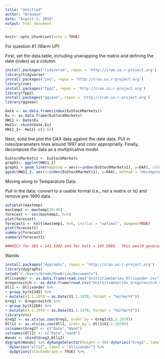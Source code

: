 ---
title: "Untitled"
author: "Brandon"
date: "August 3, 2018"
output: html_document
---

```{r setup, include=FALSE}
knitr::opts_chunk$set(echo = TRUE)
```

For question #1 (Warm UP)

First, set the data.table, including unwrapping the matrix and defining the date (index) as a column.



```{r}
install.packages("tidyverse", repos = 'http://cran.us.r-project.org')
library(tidyverse)
install.packages("zoo", repos = 'http://cran.us.r-project.org')
library(zoo)
install.packages("fpp2", repos = 'http://cran.us.r-project.org')
library(fpp2)
install.packages("ggseas", repos = 'http://cran.us.r-project.org')
library(ggseas)

```


```{r}
Date <- as.data.frame(index(EuStockMarkets))
Eu <- as.data.frame(EuStockMarkets)
HW11 <- Date$Eu
Hw11<- cbind(Date,Eu)
HW11_2<- Hw11[-c(3:5)]
```

Next, solid line plot the DAX data against the date data.  PUt in rules/parameters lines around 1997 and color appropriatly.  Finally, decompose the data as a multiplicative model.

```{r}
EuStockMarkets1 <- EuStockMarkets
graph1<- ggplot(HW11_2)
graph1 + geom_line(mapping = aes(x=index(EuStockMarkets1), y=DAX), color="blue") + xlab("Date") + ylab("DAX") + geom_vline(xintercept = 1997, color = "red", linetype = "solid") + geom_vline(xintercept = 1998, color = "red", linetype = "solid")
ggsdc(HW11_2, aes(x=index(EuStockMarkets1), y=DAX), method = "decompose", frequency=4, s.window=8, type="multiplicative")+geom_line(color="blue")+ggtitle("Multiplicative, DAX")+theme_minimal()+xlab("Date") + ylab("DAX") + geom_vline(xintercept = 1997, color = "red", linetype = "solid") + geom_vline(xintercept = 1998, color = "red", linetype = "solid")
```
    
    
Moving along to Temparature Data:

Pull in the data; convert to a usable format (i.e., not a matrix or ts) and remove pre-1990 data.

```{r}

autoplot(maxtemp)
maxtemp1 <- maxtemp[20:46]
forecast <- ses(maxtemp1, h=5)
plot(forecast)
forecast1 <- holt(maxtemp1, h=5, initial = "optimal", damped=TRUE)
plot(forecast1)
summary(forecast)
summary(forecast1)

###AICc for SES = 141.5302 and for holt = 145.5865.  This would generally imply that the SES model produced the better prediction (fit).  However, I observe that the historical was so limited as to produce a flat line prediction under SES.  while the AICc seemed to better, the actual best fit line produced questionable results.
```


Wands

```{r}
install.packages("dygraphs", repos = 'http://cran.us.r-project.org')
library(dygraphs)
setwd("C:/Users/brndn/OneDrive/Documents")
Ollivander <- as.data.frame(read.csv("Unit11timeSeries_Ollivander.csv"))
Gregorovitch <- as.data.frame(read.csv("Unit11timeSeries_Gregorovitch.csv"))
Oll1 <- Ollivander %>%
+ group_by(X1345) %>%
+ mutate(X1.1.1970 = as.Date(X1.1.1970, format = "%d/%m/%Y"))
Greg1 <- Gregorovitch %>%
+ group_by(X1268) %>%
+ mutate(X1.1.1970 = as.Date(X1.1.1970, format = "%d/%m/%Y"))
library(xts)
Greg2 <- as.xts(as.zoo(Greg1, order.by = Greg1$X1.1.1970))
Olli2 <- as.xts(as.zoo(Oll1, order.by = Oll1$X1.1.1970))
colnames(Greg2) <- c("Date","Wand")
colnames(Oll2) <- c("Date","wand")
Wands <- cbind(Greg2,Olli2)
dygraph(Wands) %>% dyRangeSelector(height = 30) dySeries("Greg2", label = "Gregorovitch") %>%
  dySeries("olli2", label = "Ollivander") %>%
  dyOptions(stackedGraph = TRUE) %>%
```

